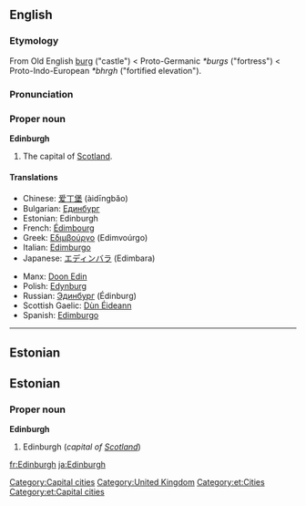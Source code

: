 ==English==
===Etymology===
From Old English [[burg]] ("castle") < Proto-Germanic ''*burgs'' ("fortress") < Proto-Indo-European ''*bhrgh'' ("fortified elevation").

===Pronunciation===
{{pronstub}}
{{rfap}}

===Proper noun===
{{wikipedia}}
'''Edinburgh'''

# The capital of [[Scotland]].

====Translations====
{{top}}
*Chinese: [[爱丁堡]] (àidīngbăo)
*Bulgarian: [[Единбург]]
*Estonian: Edinburgh
*French: [[Édimbourg]]
*Greek: [[Εδιμβούργο]] (Edimvoúrgo) {{n}}
*Italian: [[Edimburgo]] {{f}}
*Japanese: [[エディンバラ]] (Edimbara)
{{mid}}
*Manx: [[Doon Edin]]
*Polish: [[Edynburg]]<!-- (ɛdɨnburk) Place pronunciations on the relevant page--> {{m}}
*Russian: [[Эдинбург]] (Édinburg) {{m}}
*Scottish Gaelic: [[Dùn Éideann]]
*Spanish: [[Edimburgo]] {{m}}
{{bottom}}

[[Category:Capital cities]]
[[Category:United Kingdom]]
----

==Estonian==
==Estonian==
===Proper noun===
'''Edinburgh'''

# Edinburgh (''capital of [[Scotland]]'')

[[Category:et:Cities]]
[[Category:et:Capital cities]]



[[fr:Edinburgh]]
[[ja:Edinburgh]]
